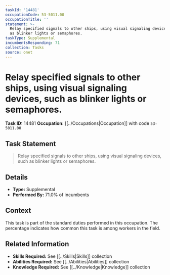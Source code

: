 ```yaml
---
taskId: '14481'
occupationCode: 53-5011.00
occupationTitle: ''
statement: >-
  Relay specified signals to other ships, using visual signaling devices, such
  as blinker lights or semaphores.
taskType: Supplemental
incumbentsResponding: 71
collection: Tasks
source: onet
---
```

# Relay specified signals to other ships, using visual signaling devices, such as blinker lights or semaphores.

**Task ID:** 14481
**Occupation:** [[../Occupations|Occupation]] with code `53-5011.00`

## Task Statement

> Relay specified signals to other ships, using visual signaling devices, such as blinker lights or semaphores.

## Details

- **Type:** Supplemental
- **Performed By:** 71.0% of incumbents

## Context

This task is part of the standard duties performed in this occupation. The percentage indicates how common this task is among workers in the field.

## Related Information

- **Skills Required:** See [[../Skills|Skills]] collection
- **Abilities Required:** See [[../Abilities|Abilities]] collection
- **Knowledge Required:** See [[../Knowledge|Knowledge]] collection
